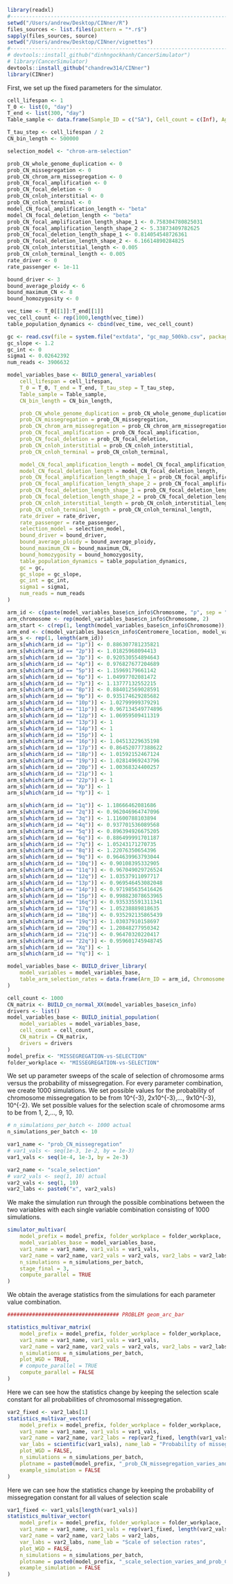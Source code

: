 ```r
library(readxl)
#-----------------------------------------------------------------------
setwd("/Users/andrew/Desktop/CINner/R")
files_sources <- list.files(pattern = "*.r$")
sapply(files_sources, source)
setwd("/Users/andrew/Desktop/CINner/vignettes")
#-----------------------------------------------------------------------
# devtools::install_github("dinhngockhanh/CancerSimulator")
# library(CancerSimulator)
devtools::install_github("chandrew314/CINner")
library(CINner)
```

First, we set up the fixed parameters for the simulator.

```r
cell_lifespan <- 1
T_0 <- list(0, "day")
T_end <- list(300, "day")
Table_sample <- data.frame(Sample_ID = c("SA"), Cell_count = c(Inf), Age_sample = c(T_end[[1]]))

T_tau_step <- cell_lifespan / 2
CN_bin_length <- 500000

selection_model <- "chrom-arm-selection"

prob_CN_whole_genome_duplication <- 0
prob_CN_missegregation <- 0
prob_CN_chrom_arm_missegregation <- 0
prob_CN_focal_amplification <- 0
prob_CN_focal_deletion <- 0
prob_CN_cnloh_interstitial <- 0
prob_CN_cnloh_terminal <- 0
model_CN_focal_amplification_length <- "beta"
model_CN_focal_deletion_length <- "beta"
prob_CN_focal_amplification_length_shape_1 <- 0.758304780825031
prob_CN_focal_amplification_length_shape_2 <- 5.33873409782625
prob_CN_focal_deletion_length_shape_1 <- 0.814054548726361
prob_CN_focal_deletion_length_shape_2 <- 6.16614890284825
prob_CN_cnloh_interstitial_length <- 0.005
prob_CN_cnloh_terminal_length <- 0.005
rate_driver <- 0
rate_passenger <- 1e-11

bound_driver <- 3
bound_average_ploidy <- 6
bound_maximum_CN <- 8
bound_homozygosity <- 0

vec_time <- T_0[[1]]:T_end[[1]]
vec_cell_count <- rep(1000,length(vec_time))
table_population_dynamics <- cbind(vec_time, vec_cell_count)

gc <- read.csv(file = system.file("extdata", "gc_map_500kb.csv", package = "CINner"))
gc_slope <- 1.2
gc_int <- 0
sigma1 <- 0.02642392
num_reads <- 3906632

model_variables_base <- BUILD_general_variables(
    cell_lifespan = cell_lifespan,
    T_0 = T_0, T_end = T_end, T_tau_step = T_tau_step,
    Table_sample = Table_sample,
    CN_bin_length = CN_bin_length,

    prob_CN_whole_genome_duplication = prob_CN_whole_genome_duplication,
    prob_CN_missegregation = prob_CN_missegregation,
    prob_CN_chrom_arm_missegregation = prob_CN_chrom_arm_missegregation,
    prob_CN_focal_amplification = prob_CN_focal_amplification,
    prob_CN_focal_deletion = prob_CN_focal_deletion,
    prob_CN_cnloh_interstitial = prob_CN_cnloh_interstitial,
    prob_CN_cnloh_terminal = prob_CN_cnloh_terminal,

    model_CN_focal_amplification_length = model_CN_focal_amplification_length,
    model_CN_focal_deletion_length = model_CN_focal_deletion_length,
    prob_CN_focal_amplification_length_shape_1 = prob_CN_focal_amplification_length_shape_1,
    prob_CN_focal_amplification_length_shape_2 = prob_CN_focal_amplification_length_shape_2,
    prob_CN_focal_deletion_length_shape_1 = prob_CN_focal_deletion_length_shape_1,
    prob_CN_focal_deletion_length_shape_2 = prob_CN_focal_deletion_length_shape_2,
    prob_CN_cnloh_interstitial_length = prob_CN_cnloh_interstitial_length,
    prob_CN_cnloh_terminal_length = prob_CN_cnloh_terminal_length,
    rate_driver = rate_driver,
    rate_passenger = rate_passenger,
    selection_model = selection_model,
    bound_driver = bound_driver,
    bound_average_ploidy = bound_average_ploidy,
    bound_maximum_CN = bound_maximum_CN,
    bound_homozygosity = bound_homozygosity,
    table_population_dynamics = table_population_dynamics,
    gc = gc,
    gc_slope = gc_slope,
    gc_int = gc_int,
    sigma1 = sigma1,
    num_reads = num_reads
)

arm_id <- c(paste(model_variables_base$cn_info$Chromosome, "p", sep = ""), paste(model_variables_base$cn_info$Chromosome, "q", sep = ""))
arm_chromosome <- rep(model_variables_base$cn_info$Chromosome, 2)
arm_start <- c(rep(1, length(model_variables_base$cn_info$Chromosome)), model_variables_base$cn_info$Centromere_location + 1)
arm_end <- c(model_variables_base$cn_info$Centromere_location, model_variables_base$cn_info$Bin_count)
arm_s <- rep(1, length(arm_id))
arm_s[which(arm_id == "1p")] <- 0.886307781235821
arm_s[which(arm_id == "2p")] <- 1.01825968094413
arm_s[which(arm_id == "3p")] <- 0.920530554894643
arm_s[which(arm_id == "4p")] <- 0.976827677204689
arm_s[which(arm_id == "5p")] <- 1.15969179661142
arm_s[which(arm_id == "6p")] <- 1.04997702081472
arm_s[which(arm_id == "7p")] <- 1.13777132552215
arm_s[which(arm_id == "8p")] <- 0.884012569028591
arm_s[which(arm_id == "9p")] <- 0.935174629285682
arm_s[which(arm_id == "10p")] <- 1.02799999379291
arm_s[which(arm_id == "11p")] <- 0.967134549774896
arm_s[which(arm_id == "12p")] <- 1.06959509411319
arm_s[which(arm_id == "13p")] <- 1
arm_s[which(arm_id == "14p")] <- 1
arm_s[which(arm_id == "15p")] <- 1
arm_s[which(arm_id == "16p")] <- 1.04513229635198
arm_s[which(arm_id == "17p")] <- 0.864520777388622
arm_s[which(arm_id == "18p")] <- 1.01592152467124
arm_s[which(arm_id == "19p")] <- 1.02814969243796
arm_s[which(arm_id == "20p")] <- 1.00368324400257
arm_s[which(arm_id == "21p")] <- 1
arm_s[which(arm_id == "22p")] <- 1
arm_s[which(arm_id == "Xp")] <- 1
arm_s[which(arm_id == "Yp")] <- 1

arm_s[which(arm_id == "1q")] <- 1.18666462081686
arm_s[which(arm_id == "2q")] <- 0.962046964747096
arm_s[which(arm_id == "3q")] <- 1.11600788103894
arm_s[which(arm_id == "4q")] <- 0.937701536089568
arm_s[which(arm_id == "5q")] <- 0.896394926675205
arm_s[which(arm_id == "6q")] <- 0.886499991701187
arm_s[which(arm_id == "7q")] <- 1.05243171270735
arm_s[which(arm_id == "8q")] <- 1.22076350654396
arm_s[which(arm_id == "9q")] <- 0.964639963793044
arm_s[which(arm_id == "10q")] <- 0.90108395332905
arm_s[which(arm_id == "11q")] <- 0.967049029726524
arm_s[which(arm_id == "12q")] <- 1.03537911097717
arm_s[which(arm_id == "13p")] <- 0.969546453082048
arm_s[which(arm_id == "14p")] <- 0.971985635416426
arm_s[which(arm_id == "15p")] <- 0.998823078653965
arm_s[which(arm_id == "16q")] <- 0.935335591311341
arm_s[which(arm_id == "17q")] <- 1.05238889818635
arm_s[which(arm_id == "18q")] <- 0.935292135865439
arm_s[which(arm_id == "19q")] <- 1.03037910158697
arm_s[which(arm_id == "20q")] <- 1.20848277950342
arm_s[which(arm_id == "21q")] <- 0.96470320220417
arm_s[which(arm_id == "22q")] <- 0.959601745948745
arm_s[which(arm_id == "Xq")] <- 1
arm_s[which(arm_id == "Yq")] <- 1

model_variables_base <- BUILD_driver_library(
    model_variables = model_variables_base,
    table_arm_selection_rates = data.frame(Arm_ID = arm_id, Chromosome = arm_chromosome, Bin_start = arm_start, Bin_end = arm_end, s_rate = arm_s)
)

cell_count <- 1000
CN_matrix <- BUILD_cn_normal_XX(model_variables_base$cn_info)
drivers <- list()
model_variables_base <- BUILD_initial_population(
    model_variables = model_variables_base,
    cell_count = cell_count,
    CN_matrix = CN_matrix,
    drivers = drivers
)
model_prefix <- "MISSEGREGATION-vs-SELECTION"
folder_workplace <- "MISSEGREGATION-vs-SELECTION"
```

We set up parameter sweeps of the scale of selection of chromosome arms versus the probability of missegregation.
For every parameter combination, we create 1000 simulations.
We set possible values for the probability of chromosome missegregation to be from 10^{-3}, 2x10^{-3},..., 9x10^{-3}, 10^{-2}.
We set possible values for the selection scale of chromosome arms to be from 1, 2,..., 9, 10.

```r
# n_simulations_per_batch <- 1000 actual
n_simulations_per_batch <- 10

var1_name <- "prob_CN_missegregation"
# var1_vals <- seq(1e-3, 1e-2, by = 1e-3)
var1_vals <- seq(1e-4, 1e-3, by = 2e-3)

var2_name <- "scale_selection"
# var2_vals <- seq(1, 10) actual
var2_vals <- seq(1, 10)
var2_labs <- paste0("x", var2_vals)
```

We make the simulation run through the possible combinations between the two variables with each single variable combination consisting of 1000 simulations.

```r
simulator_multivar(
    model_prefix = model_prefix, folder_workplace = folder_workplace,
    model_variables_base = model_variables_base,
    var1_name = var1_name, var1_vals = var1_vals,
    var2_name = var2_name, var2_vals = var2_vals, var2_labs = var2_labs,
    n_simulations = n_simulations_per_batch,
    stage_final = 3,
    compute_parallel = TRUE
)
```

We obtain the average statistics from the simulations for each parameter value combination.

```r
#################################### PROBLEM geom_arc_bar

statistics_multivar_matrix(
    model_prefix = model_prefix, folder_workplace = folder_workplace,
    var1_name = var1_name, var1_vals = var1_vals,
    var2_name = var2_name, var2_vals = var2_vals, var2_labs = var2_labs,
    n_simulations = n_simulations_per_batch,
    plot_WGD = TRUE,
    # compute_parallel = TRUE
    compute_parallel = FALSE
)
```

Here we can see how the statistics change by keeping the selection scale constant for all probabilities of chromosomal missegregation.

```r
var2_fixed <- var2_labs[1]
statistics_multivar_vector(
    model_prefix = model_prefix, folder_workplace = folder_workplace,
    var1_name = var1_name, var1_vals = var1_vals,
    var2_name = var2_name, var2_labs = rep(var2_fixed, length(var1_vals)),
    var_labs = scientific(var1_vals), name_lab = "Probability of missegregation",
    plot_WGD = FALSE,
    n_simulations = n_simulations_per_batch,
    plotname = paste0(model_prefix, "_prob_CN_missegregation_varies_and_scale_selection=", var2_fixed),
    example_simulation = FALSE
)
```

Here we can see how the statistics change by keeping the probability of missegregation constant for all values of selection scale

```r
var1_fixed <- var1_vals[length(var1_vals)]
statistics_multivar_vector(
    model_prefix = model_prefix, folder_workplace = folder_workplace,
    var1_name = var1_name, var1_vals = rep(var1_fixed, length(var2_vals)),
    var2_name = var2_name, var2_labs = var2_labs,
    var_labs = var2_labs, name_lab = "Scale of selection rates",
    plot_WGD = FALSE,
    n_simulations = n_simulations_per_batch,
    plotname = paste0(model_prefix, "_scale_selection_varies_and_prob_CN_missegregation=", var1_fixed),
    example_simulation = FALSE
)
```



```r
```
